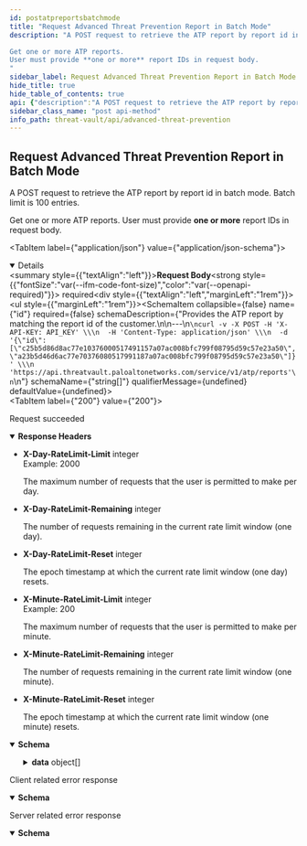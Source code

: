 ```yaml
---
id: postatpreportsbatchmode
title: "Request Advanced Threat Prevention Report in Batch Mode"
description: "A POST request to retrieve the ATP report by report id in batch mode. Batch limit is 100 entries.

Get one or more ATP reports.
User must provide **one or more** report IDs in request body.
"
sidebar_label: Request Advanced Threat Prevention Report in Batch Mode
hide_title: true
hide_table_of_contents: true
api: {"description":"A POST request to retrieve the ATP report by report id in batch mode. Batch limit is 100 entries.\n\nGet one or more ATP reports.\nUser must provide **one or more** report IDs in request body.\n","operationId":"postatpreportsbatchmode","requestBody":{"content":{"application/json":{"schema":{"example":{"id":["c25b5d86d8ac77e10376000517491157a07ac008bfc799f08795d59c57e23a50","a23b5d46d6ac77e70376080517991187a07ac008bfc799f08795d59c57e23a50"]},"properties":{"id":{"description":"Provides the ATP report by matching the report id of the customer.\n\n---\n```\ncurl -v -X POST -H 'X-API-KEY: API_KEY' \\\n  -H 'Content-Type: application/json' \\\n  -d '{\"id\": [\"c25b5d86d8ac77e10376000517491157a07ac008bfc799f08795d59c57e23a50\", \"a23b5d46d6ac77e70376080517991187a07ac008bfc799f08795d59c57e23a50\"]}' \\\n  'https://api.threatvault.paloaltonetworks.com/service/v1/atp/reports'\n```\n","items":{"type":"string"},"type":"array"}},"type":"object"}}},"required":true},"responses":{"200":{"description":"Request succeeded","content":{"application/json":{"schema":{"type":"object","properties":{"success":{"type":"boolean","description":"The response status.","example":true},"data":{"type":"array","description":"The data of the response.\n","items":{"type":"object","properties":{"report_id":{"type":"string","description":"The id of the ATP report.","example":"c25b5d86d8ac77e10376000517491157a07ac008bfc799f08795d59c57e23a50"},"err_msg":{"type":"string","description":"Any error message related to the report.","example":"Error"},"panos_info":{"type":"object","description":"All related PAN-OS information.","properties":{"fw_hostname":{"type":"string","description":"Firewall Hostname.","example":"fw-1"},"fw_addr_v4":{"type":"string","description":"Firewall MP interface IPv4.","example":"10.0.0.0"},"fw_addr_v6":{"type":"string","description":"Firewall MP interface IPv6. (Can be empty)","example":"2001:0db8:85a3:0000:0000:8a2e:0370:7334"},"fw_app_version":{"type":"string","description":"Firewall Content package version.","example":"8527-12345"},"fw_sw_version":{"type":"string","description":"Firewall PANOS version.","example":"10.2.1"},"fw_serial":{"type":"string","description":"Firewall Serial Number.","example":"000000000000001"},"fw_model":{"type":"string","description":"Firewall model.","example":"PA-VM"}}},"session_info":{"type":"object","description":"All related session information.","properties":{"session_id":{"type":"string","description":"Session ID.","example":"123456"},"session_timestamp":{"type":"string","description":"Session timestamp.","example":"2022-04-11T10:00:00.740261097-07:00"},"flow_info":{"type":"object","properties":{"saddr":{"type":"string","description":"Session source IP address.","example":"1.1.1.1"},"daddr":{"type":"string","description":"Session destination IP address.","example":"1.1.1.2"},"sport":{"type":"string","description":"Session source IP port.","example":"49234"},"dport":{"type":"string","description":"Session destination IP port.","example":"80"},"data_type":{"type":"string","enum":["http","ssl","unknown-tcp","unknown-udp"],"description":"The payload type.","example":"http"}}}}},"transaction_data":{"type":"object","description":"The list of transactions of the session. One session may have one or many transactions.","properties":{"transaction_id":{"type":"string","description":"The transaction id.","example":"0"},"payload_sha256":{"type":"string","description":"The SHA256 hash value of the payload.","example":"a15e20ddc3a0850b64cdc87a23230b51466f9879345435973ce360e80e1f670e"},"reports":{"type":"array","description":"The list of detection service reports.","items":{"type":"object","properties":{"ds_name":{"type":"string","description":"The detection service name.","example":"mlc2-http-ids"},"ds_report":{"type":"object","description":"The list of detection service reports.","properties":{"payload_info":{"type":"object","description":"Optional payload information.","example":{}},"malware_families":{"type":"object","description":"The list of malware families.","properties":{"malware_family_type":{"type":"string","description":"The name/type of the malware family.","example":""},"confidence":{"type":"string","description":"The confidence value.","example":"0.85"}},"example":{}}}},"status":{"type":"string","description":"A flag to indicate the report is ready or not.","example":"ok"}}}}}}}}},"message":{"type":"string","description":"Generic response message.","example":"Successful"}}}}},"headers":{"X-Day-RateLimit-Limit":{"description":"The maximum number of requests that the user is permitted to make per day.","example":2000,"schema":{"type":"integer"}},"X-Day-RateLimit-Remaining":{"description":"The number of requests remaining in the current rate limit window (one day).","schema":{"type":"integer"}},"X-Day-RateLimit-Reset":{"description":"The epoch timestamp at which the current rate limit window (one day) resets.","schema":{"type":"integer"}},"X-Minute-RateLimit-Limit":{"description":"The maximum number of requests that the user is permitted to make per minute.","example":200,"schema":{"type":"integer"}},"X-Minute-RateLimit-Remaining":{"description":"The number of requests remaining in the current rate limit window (one minute).","schema":{"type":"integer"}},"X-Minute-RateLimit-Reset":{"description":"The epoch timestamp at which the current rate limit window (one minute) resets.","schema":{"type":"integer"}}}},"4XX":{"content":{"application/json":{"schema":{"properties":{"message":{"description":"Generic response message.","example":"Error message.","type":"string"},"success":{"description":"The response status.","example":false,"type":"boolean"}},"type":"object"}}},"description":"Client related error response"},"5XX":{"content":{"application/json":{"schema":{"properties":{"message":{"description":"Generic response message.","example":"Error message.","type":"string"},"success":{"description":"The response status.","example":false,"type":"boolean"}},"type":"object"}}},"description":"Server related error response"}},"security":[{"X-API-KEY":[]}],"tags":["Advanced Threat Prevention"],"method":"post","path":"/atp/reports","servers":[{"url":"https://api.threatvault.paloaltonetworks.com/service/v1"}],"jsonRequestBodyExample":{"id":["c25b5d86d8ac77e10376000517491157a07ac008bfc799f08795d59c57e23a50","a23b5d46d6ac77e70376080517991187a07ac008bfc799f08795d59c57e23a50"]},"info":{"version":"1.0","contact":{},"description":"\nThe Advanced Threat Prevention API endpoints require an active subscription to the Advanced Threat Prevention security service. These endpoints can only be accessed using the API key associated with the account that holds the subscription. Attempting to view an unauthorized report ID will not return any results.\n\nList of Advanced Threat Prevention API endpoints:\n1. Link to [Request Advanced Threat Prevention cloud analysis report](/cdss/threat-vault/api/postatpreportsbatchmode)\n2. Link to [Request Advanced Threat Prevention cloud analysis report PCAP](/cdss/threat-vault/api/getatppcaps)\n","title":"Advanced Threat Prevention"},"postman":{"name":"Request Advanced Threat Prevention Report in Batch Mode","description":{"content":"A POST request to retrieve the ATP report by report id in batch mode. Batch limit is 100 entries.\n\nGet one or more ATP reports.\nUser must provide **one or more** report IDs in request body.\n","type":"text/plain"},"url":{"path":["atp","reports"],"host":["{{baseUrl}}"],"query":[],"variable":[]},"header":[{"key":"Content-Type","value":"application/json"},{"key":"Accept","value":"application/json"}],"method":"POST","body":{"mode":"raw","raw":"\"\"","options":{"raw":{"language":"json"}}}}}
sidebar_class_name: "post api-method"
info_path: threat-vault/api/advanced-threat-prevention
---
```



## Request Advanced Threat Prevention Report in Batch Mode



A POST request to retrieve the ATP report by report id in batch mode. Batch limit is 100 entries.

Get one or more ATP reports.
User must provide **one or more** report IDs in request body.


<MimeTabs><TabItem label={"application/json"} value={"application/json-schema"}><details style={{}} data-collapsed={false} open={true}><summary style={{"textAlign":"left"}}><strong>Request Body</strong><strong style={{"fontSize":"var(--ifm-code-font-size)","color":"var(--openapi-required)"}}> required</strong></summary><div style={{"textAlign":"left","marginLeft":"1rem"}}></div><ul style={{"marginLeft":"1rem"}}><SchemaItem collapsible={false} name={"id"} required={false} schemaDescription={"Provides the ATP report by matching the report id of the customer.\n\n---\n```\ncurl -v -X POST -H 'X-API-KEY: API_KEY' \\\n  -H 'Content-Type: application/json' \\\n  -d '{\"id\": [\"c25b5d86d8ac77e10376000517491157a07ac008bfc799f08795d59c57e23a50\", \"a23b5d46d6ac77e70376080517991187a07ac008bfc799f08795d59c57e23a50\"]}' \\\n  'https://api.threatvault.paloaltonetworks.com/service/v1/atp/reports'\n```\n"} schemaName={"string[]"} qualifierMessage={undefined} defaultValue={undefined}></SchemaItem></ul></details></TabItem></MimeTabs><div><ApiTabs><TabItem label={"200"} value={"200"}><div>

Request succeeded

</div><details style={{"textAlign":"left","marginBottom":"1rem"}} data-collaposed={true} open={false}><summary style={{}}><strong>Response Headers</strong></summary><ul style={{"marginLeft":"1rem"}}><li className={"schemaItem"}><summary style={{}}><strong>X-Day-RateLimit-Limit</strong><span style={{"opacity":"0.6"}}> integer</span></summary><div><div style={{"marginTop":".5rem","marginBottom":".5rem"}}>Example: 2000

The maximum number of requests that the user is permitted to make per day.

</div></div></li><li className={"schemaItem"}><summary style={{}}><strong>X-Day-RateLimit-Remaining</strong><span style={{"opacity":"0.6"}}> integer</span></summary><div><div style={{"marginTop":".5rem","marginBottom":".5rem"}}>

The number of requests remaining in the current rate limit window (one day).

</div></div></li><li className={"schemaItem"}><summary style={{}}><strong>X-Day-RateLimit-Reset</strong><span style={{"opacity":"0.6"}}> integer</span></summary><div><div style={{"marginTop":".5rem","marginBottom":".5rem"}}>

The epoch timestamp at which the current rate limit window (one day) resets.

</div></div></li><li className={"schemaItem"}><summary style={{}}><strong>X-Minute-RateLimit-Limit</strong><span style={{"opacity":"0.6"}}> integer</span></summary><div><div style={{"marginTop":".5rem","marginBottom":".5rem"}}>Example: 200

The maximum number of requests that the user is permitted to make per minute.

</div></div></li><li className={"schemaItem"}><summary style={{}}><strong>X-Minute-RateLimit-Remaining</strong><span style={{"opacity":"0.6"}}> integer</span></summary><div><div style={{"marginTop":".5rem","marginBottom":".5rem"}}>

The number of requests remaining in the current rate limit window (one minute).

</div></div></li><li className={"schemaItem"}><summary style={{}}><strong>X-Minute-RateLimit-Reset</strong><span style={{"opacity":"0.6"}}> integer</span></summary><div><div style={{"marginTop":".5rem","marginBottom":".5rem"}}>

The epoch timestamp at which the current rate limit window (one minute) resets.

</div></div></li></ul></details><div><MimeTabs groupId={"mime-type"}><TabItem label={"application/json"} value={"application/json"}><SchemaTabs groupId={"schema-tabs"}><TabItem label={"Schema"} value={"Schema"}><details style={{}} data-collapsed={false} open={true}><summary style={{"textAlign":"left"}}><strong>Schema</strong></summary><div style={{"textAlign":"left","marginLeft":"1rem"}}></div><ul style={{"marginLeft":"1rem"}}><SchemaItem collapsible={false} name={"success"} required={false} schemaDescription={"The response status."} schemaName={"boolean"} qualifierMessage={undefined} defaultValue={undefined}></SchemaItem><SchemaItem collapsible={true} className={"schemaItem"}><details style={{}}><summary style={{}}><strong>data</strong><span style={{"opacity":"0.6"}}> object[]</span></summary><div style={{"marginLeft":"1rem"}}><div style={{"marginTop":".5rem","marginBottom":".5rem"}}>

The data of the response.


</div><SchemaItem collapsible={false} name={"report_id"} required={false} schemaDescription={"The id of the ATP report."} schemaName={"string"} qualifierMessage={undefined} defaultValue={undefined}></SchemaItem><SchemaItem collapsible={false} name={"err_msg"} required={false} schemaDescription={"Any error message related to the report."} schemaName={"string"} qualifierMessage={undefined} defaultValue={undefined}></SchemaItem><SchemaItem collapsible={true} className={"schemaItem"}><details style={{}}><summary style={{}}><strong>panos_info</strong><span style={{"opacity":"0.6"}}> object</span></summary><div style={{"marginLeft":"1rem"}}><div style={{"marginTop":".5rem","marginBottom":".5rem"}}>

All related PAN-OS information.

</div><SchemaItem collapsible={false} name={"fw_hostname"} required={false} schemaDescription={"Firewall Hostname."} schemaName={"string"} qualifierMessage={undefined} defaultValue={undefined}></SchemaItem><SchemaItem collapsible={false} name={"fw_addr_v4"} required={false} schemaDescription={"Firewall MP interface IPv4."} schemaName={"string"} qualifierMessage={undefined} defaultValue={undefined}></SchemaItem><SchemaItem collapsible={false} name={"fw_addr_v6"} required={false} schemaDescription={"Firewall MP interface IPv6. (Can be empty)"} schemaName={"string"} qualifierMessage={undefined} defaultValue={undefined}></SchemaItem><SchemaItem collapsible={false} name={"fw_app_version"} required={false} schemaDescription={"Firewall Content package version."} schemaName={"string"} qualifierMessage={undefined} defaultValue={undefined}></SchemaItem><SchemaItem collapsible={false} name={"fw_sw_version"} required={false} schemaDescription={"Firewall PANOS version."} schemaName={"string"} qualifierMessage={undefined} defaultValue={undefined}></SchemaItem><SchemaItem collapsible={false} name={"fw_serial"} required={false} schemaDescription={"Firewall Serial Number."} schemaName={"string"} qualifierMessage={undefined} defaultValue={undefined}></SchemaItem><SchemaItem collapsible={false} name={"fw_model"} required={false} schemaDescription={"Firewall model."} schemaName={"string"} qualifierMessage={undefined} defaultValue={undefined}></SchemaItem></div></details></SchemaItem><SchemaItem collapsible={true} className={"schemaItem"}><details style={{}}><summary style={{}}><strong>session_info</strong><span style={{"opacity":"0.6"}}> object</span></summary><div style={{"marginLeft":"1rem"}}><div style={{"marginTop":".5rem","marginBottom":".5rem"}}>

All related session information.

</div><SchemaItem collapsible={false} name={"session_id"} required={false} schemaDescription={"Session ID."} schemaName={"string"} qualifierMessage={undefined} defaultValue={undefined}></SchemaItem><SchemaItem collapsible={false} name={"session_timestamp"} required={false} schemaDescription={"Session timestamp."} schemaName={"string"} qualifierMessage={undefined} defaultValue={undefined}></SchemaItem><SchemaItem collapsible={true} className={"schemaItem"}><details style={{}}><summary style={{}}><strong>flow_info</strong><span style={{"opacity":"0.6"}}> object</span></summary><div style={{"marginLeft":"1rem"}}><SchemaItem collapsible={false} name={"saddr"} required={false} schemaDescription={"Session source IP address."} schemaName={"string"} qualifierMessage={undefined} defaultValue={undefined}></SchemaItem><SchemaItem collapsible={false} name={"daddr"} required={false} schemaDescription={"Session destination IP address."} schemaName={"string"} qualifierMessage={undefined} defaultValue={undefined}></SchemaItem><SchemaItem collapsible={false} name={"sport"} required={false} schemaDescription={"Session source IP port."} schemaName={"string"} qualifierMessage={undefined} defaultValue={undefined}></SchemaItem><SchemaItem collapsible={false} name={"dport"} required={false} schemaDescription={"Session destination IP port."} schemaName={"string"} qualifierMessage={undefined} defaultValue={undefined}></SchemaItem><SchemaItem collapsible={false} name={"data_type"} required={false} schemaDescription={"The payload type."} schemaName={"string"} qualifierMessage={"**Possible values:** [`http`, `ssl`, `unknown-tcp`, `unknown-udp`]"} defaultValue={undefined}></SchemaItem></div></details></SchemaItem></div></details></SchemaItem><SchemaItem collapsible={true} className={"schemaItem"}><details style={{}}><summary style={{}}><strong>transaction_data</strong><span style={{"opacity":"0.6"}}> object</span></summary><div style={{"marginLeft":"1rem"}}><div style={{"marginTop":".5rem","marginBottom":".5rem"}}>

The list of transactions of the session. One session may have one or many transactions.

</div><SchemaItem collapsible={false} name={"transaction_id"} required={false} schemaDescription={"The transaction id."} schemaName={"string"} qualifierMessage={undefined} defaultValue={undefined}></SchemaItem><SchemaItem collapsible={false} name={"payload_sha256"} required={false} schemaDescription={"The SHA256 hash value of the payload."} schemaName={"string"} qualifierMessage={undefined} defaultValue={undefined}></SchemaItem><SchemaItem collapsible={true} className={"schemaItem"}><details style={{}}><summary style={{}}><strong>reports</strong><span style={{"opacity":"0.6"}}> object[]</span></summary><div style={{"marginLeft":"1rem"}}><div style={{"marginTop":".5rem","marginBottom":".5rem"}}>

The list of detection service reports.

</div><SchemaItem collapsible={false} name={"ds_name"} required={false} schemaDescription={"The detection service name."} schemaName={"string"} qualifierMessage={undefined} defaultValue={undefined}></SchemaItem><SchemaItem collapsible={true} className={"schemaItem"}><details style={{}}><summary style={{}}><strong>ds_report</strong><span style={{"opacity":"0.6"}}> object</span></summary><div style={{"marginLeft":"1rem"}}><div style={{"marginTop":".5rem","marginBottom":".5rem"}}>

The list of detection service reports.

</div><SchemaItem collapsible={false} name={"payload_info"} required={false} schemaDescription={"Optional payload information."} schemaName={"object"} qualifierMessage={undefined} defaultValue={undefined}></SchemaItem><SchemaItem collapsible={true} className={"schemaItem"}><details style={{}}><summary style={{}}><strong>malware_families</strong><span style={{"opacity":"0.6"}}> object</span></summary><div style={{"marginLeft":"1rem"}}><div style={{"marginTop":".5rem","marginBottom":".5rem"}}>

The list of malware families.

</div><SchemaItem collapsible={false} name={"malware_family_type"} required={false} schemaDescription={"The name/type of the malware family."} schemaName={"string"} qualifierMessage={undefined} defaultValue={undefined}></SchemaItem><SchemaItem collapsible={false} name={"confidence"} required={false} schemaDescription={"The confidence value."} schemaName={"string"} qualifierMessage={undefined} defaultValue={undefined}></SchemaItem></div></details></SchemaItem></div></details></SchemaItem><SchemaItem collapsible={false} name={"status"} required={false} schemaDescription={"A flag to indicate the report is ready or not."} schemaName={"string"} qualifierMessage={undefined} defaultValue={undefined}></SchemaItem></div></details></SchemaItem></div></details></SchemaItem></div></details></SchemaItem><SchemaItem collapsible={false} name={"message"} required={false} schemaDescription={"Generic response message."} schemaName={"string"} qualifierMessage={undefined} defaultValue={undefined}></SchemaItem></ul></details></TabItem><TabItem label={"Example (from schema)"} value={"Example (from schema)"}><ResponseSamples responseExample={"{\n  \"success\": true,\n  \"data\": [\n    {\n      \"report_id\": \"string\",\n      \"err_msg\": \"string\",\n      \"panos_info\": {\n        \"fw_hostname\": \"string\",\n        \"fw_addr_v4\": \"string\",\n        \"fw_addr_v6\": \"string\",\n        \"fw_app_version\": \"string\",\n        \"fw_sw_version\": \"string\",\n        \"fw_serial\": \"string\",\n        \"fw_model\": \"string\"\n      },\n      \"session_info\": {\n        \"session_id\": \"string\",\n        \"session_timestamp\": \"string\",\n        \"flow_info\": {\n          \"saddr\": \"string\",\n          \"daddr\": \"string\",\n          \"sport\": \"string\",\n          \"dport\": \"string\",\n          \"data_type\": \"http\"\n        }\n      },\n      \"transaction_data\": {\n        \"transaction_id\": \"string\",\n        \"payload_sha256\": \"string\",\n        \"reports\": [\n          {\n            \"ds_name\": \"string\",\n            \"ds_report\": {\n              \"payload_info\": {},\n              \"malware_families\": {\n                \"malware_family_type\": \"string\",\n                \"confidence\": \"string\"\n              }\n            },\n            \"status\": \"string\"\n          }\n        ]\n      }\n    }\n  ],\n  \"message\": \"string\"\n}"} language={"json"}></ResponseSamples></TabItem></SchemaTabs></TabItem></MimeTabs></div></TabItem><TabItem label={"4XX"} value={"4XX"}><div>

Client related error response

</div><div><MimeTabs groupId={"mime-type"}><TabItem label={"application/json"} value={"application/json"}><SchemaTabs groupId={"schema-tabs"}><TabItem label={"Schema"} value={"Schema"}><details style={{}} data-collapsed={false} open={true}><summary style={{"textAlign":"left"}}><strong>Schema</strong></summary><div style={{"textAlign":"left","marginLeft":"1rem"}}></div><ul style={{"marginLeft":"1rem"}}><SchemaItem collapsible={false} name={"message"} required={false} schemaDescription={"Generic response message."} schemaName={"string"} qualifierMessage={undefined} defaultValue={undefined}></SchemaItem><SchemaItem collapsible={false} name={"success"} required={false} schemaDescription={"The response status."} schemaName={"boolean"} qualifierMessage={undefined} defaultValue={undefined}></SchemaItem></ul></details></TabItem><TabItem label={"Example (from schema)"} value={"Example (from schema)"}><ResponseSamples responseExample={"{\n  \"message\": \"string\",\n  \"success\": true\n}"} language={"json"}></ResponseSamples></TabItem></SchemaTabs></TabItem></MimeTabs></div></TabItem><TabItem label={"5XX"} value={"5XX"}><div>

Server related error response

</div><div><MimeTabs groupId={"mime-type"}><TabItem label={"application/json"} value={"application/json"}><SchemaTabs groupId={"schema-tabs"}><TabItem label={"Schema"} value={"Schema"}><details style={{}} data-collapsed={false} open={true}><summary style={{"textAlign":"left"}}><strong>Schema</strong></summary><div style={{"textAlign":"left","marginLeft":"1rem"}}></div><ul style={{"marginLeft":"1rem"}}><SchemaItem collapsible={false} name={"message"} required={false} schemaDescription={"Generic response message."} schemaName={"string"} qualifierMessage={undefined} defaultValue={undefined}></SchemaItem><SchemaItem collapsible={false} name={"success"} required={false} schemaDescription={"The response status."} schemaName={"boolean"} qualifierMessage={undefined} defaultValue={undefined}></SchemaItem></ul></details></TabItem><TabItem label={"Example (from schema)"} value={"Example (from schema)"}><ResponseSamples responseExample={"{\n  \"message\": \"string\",\n  \"success\": true\n}"} language={"json"}></ResponseSamples></TabItem></SchemaTabs></TabItem></MimeTabs></div></TabItem></ApiTabs></div>
      